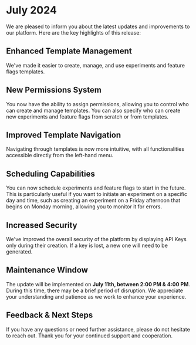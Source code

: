 # July 2024

We are pleased to inform you about the latest updates and improvements to
our platform. Here are the key highlights of this release:

## Enhanced Template Management

We've made it easier to create, manage, and use experiments and feature
flags templates.

## New Permissions System

You now have the ability to assign permissions, allowing you to control
who can create and manage templates. You can also specify who can create
new experiments and feature flags from scratch or from templates.

## Improved Template Navigation

Navigating through templates is now more intuitive, with all
functionalities accessible directly from the left-hand menu.

## Scheduling Capabilities

You can now schedule experiments and feature flags to start in the future.
This is particularly useful if you want to initiate an experiment on a
specific day and time, such as creating an experiment on a Friday
afternoon that begins on Monday morning, allowing you to monitor it for
errors.

## Increased Security

We've improved the overall security of the platform by displaying API Keys
only during their creation. If a key is lost, a new one will need to be
generated.

## Maintenance Window

The update will be implemented on **July 11th, between 2:00 PM & 4:00 PM**.
During this time, there may be a brief period of disruption. We appreciate
your understanding and patience as we work to enhance your experience.

## Feedback & Next Steps

If you have any questions or need further assistance, please do not
hesitate to reach out. Thank you for your continued support and
cooperation.
